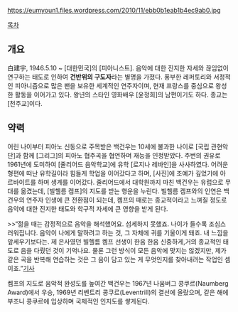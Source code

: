 https://eumyoun1.files.wordpress.com/2010/11/ebb0b1eab1b4ec9ab0.jpg

[[목차]]
== 개요 ==

白建宇, 1946.5.10 ~ [대한민국]의 [피아니스트]. 음악에 대한 진지한 자세와 끊임없이 연구하는 태도로 인하여 '''건반위의 구도자'''라는 별명을 가졌다. 풍부한 레퍼토리와 서정적인 피아니즘으로 많은 팬을 보유한 세계적인 연주자이며, 현재 프랑스를 중심으로 왕성한 활동을 이어가고 있다. 왕년의 스타인 영화배우 [윤정희]의 남편이기도 하다. 종교는 [천주교]이다.


== 약력 ==

어린 나이부터 피아노 신동으로 주목받은 백건우는 10세에 불과한 나이로 [국립 관현악단]과 함께 [그리그]의 피아노 협주곡을 협연하며 재능을 인정받았다. 주변의 권유로 1961년에 도미하여 [줄리어드 음악학교]에 유학 [로지나 레바인]을 사사하였다. 어려운 형편에 떠난 유학길이라 힘들게 학업을 이어갔다고 하며, [사진]에 조예가 깊었기에 아르바이트를 하며 생계를 이어갔다. 줄리어드에서 대학원까지 마친 백건우는 유럽으로 무대를 옮겼는데, [빌헬름 켐프]의 지도를 받는 행운을 누린다. 빌헬름 켐프와의 인연은 백건우의 연주자 인생에 큰 전환점이 되는데, 켐프의 때로는 종교적이라고 느껴질 정도로 음악에 대한 진지한 태도와 학구적 자세에 큰 영향을 받게 된다.

>>“젊을 때는 감정적으로 음악을 해석했어요. 섬세하지 못했죠. 나이가 들수록 조심스러워집니다. 음악이 나에게 말하려고 하는 것, 그 자체에 귀를 기울이게 돼죠. 내 느낌을 앞세우기보다는. 제 은사였던 빌헬름 켐프 선생이 한음 한음 신중하게,거의 종교적인 태도로 음을 다뤘던 것이 기억나요. 물론 그런 방식이 모든 음악에 맞지는 않겠지만, 제가 같은 곡을 반복해 연습하는 것은 그 음이 담고 있는 게 무엇인지를 찾아내려는 작업인 셈이죠.”[http://isachimo.khan.kr/76 기사]

켐프의 지도로 음악적 완성도를 높여간 백건우는 1967년 나움버그 콩쿠르(Naumberg Award)에서 우승, 1969년 리벤트리 콩쿠르(Leventrill)의 결선에 올랐으며, 같은 해에 부조니 콩쿠르에 입상하며 국제적인 인지도를 쌓게된다. 

